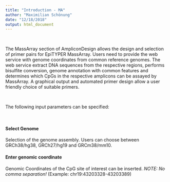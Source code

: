 ```yaml
---
title: "Introduction - MA"
author: "Maximilian Schönung"
date: "12/18/2018"
output: html_document
---
```


<br>

The MassArray section of AmpliconDesign allows the design and selection of primer pairs for EpiTYPER MassArray. Users need to provide the web service with genome coordinates from common reference genomes. The web service extract DNA sequences from the respective regions, performs bisulfite conversion, genome annotation with common features and determines which CpGs in the respective amplicons can be assayed by MassArray. A graphical output and automated primer design allow a user friendly choice of suitable primers. 

<br>

The following input parameters can be specified:

<br>


#### **Select Genome**
Selection of the genome assembly. Users can choose between GRCh38/hg38, GRCh27/hg19 and GRCm38/mm10.

#### **Enter genomic coordinate**
Genomic Coordinates of the CpG site of interest can be inserted. *NOTE: No comma separation!* (Example: chr19:43203328-43203389) 

<br>
<br>
